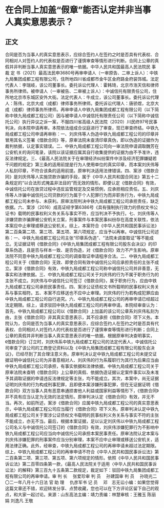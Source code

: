 # ​在合同上加盖“假章”能否认定并非当事人真实意思表示？
## 正文
合同是否为当事人的真实意思表示，应综合签约人在签约之时是否具有代表权、合同相对人对签约人的代表权是否进行了谨慎审查等情形进行判断。合同上公章的真假并非判断当事人真实意思表示的唯一依据。中华人民共和国最高人民法院民 事 裁 定 书（2021）最高法民申3680号再审申请人（一审原告、二审上诉人）：中铁九局集团成都工程有限公司，住所地四川省成都市金牛区金府路金府装饰城。法定代表人：李瑞岐，该公司董事长。委托诉讼代理人：霍韩琦，北京市浩天信和律师事务所律师。被申请人（一审被告、二审被上诉人）：中诚信托有限责任公司，住所地北京市东城区安外大街。法定代表人：牛成立，该公司董事长。委托诉讼代理人：陈伟，北京大成（成都）律师事务所律师。委托诉讼代理人：唐骄煜，北京大成（成都）律师事务所律师。再审申请人中铁九局集团成都工程有限公司（以下简称中铁九局成都工程公司）因与被申请人中诚信托有限责任公司（以下简称中诚信托公司）执行异议之诉一案，不服四川省高级人民法院（2020）川民终97号民事判决，向本院申请再审。本院依法组成合议庭进行了审查，现已审查终结。中铁九局成都工程公司申请再审称：一、刘庆伟等人伪造中铁九局成都工程公司的印章并冒用其名义签署《借款合同》等，原审法院未查清印章真伪，即以伪造的证据作为裁判依据，认定事实错误。二、中铁九局成都工程公司向一审法院申请调取魏芳在公安机关的询问笔录，该院以该证据应属其自行收集提供的证据为由不予准许，违反法律规定。三、《最高人民法院关于在审理经济纠纷案件中涉及经济犯罪嫌疑若干问题的规定》第三条的适用前提是行为人使用单位的真实印章，而本案刘庆伟等人私刻印章，不符合该条的适用前提。原审判决适用法律错误。四、案涉《借款合同》是刘庆伟等人实施贷款诈骗的手段，属于《中华人民共和国合同法》第五十二条规定的“以合法形式掩盖非法目的”而无效的情形。即便认定《借款合同》有效，中诚信托公司在放贷过程中违反监管规定及交易惯例，应承担相应责任。五、刘庆伟等人诈骗中诚信托公司贷款的行为属于个人犯罪行为而非职务行为，中铁九局成都工程公司未参与、未获利。原审法院判决中铁九局成都工程公司承担责任，缺乏依据。六、案涉（2016）成高证经字第6386号《具有强制执行效力的债权文书公证书》载明的民事权利义务关系与事实不符，应当判决不予执行。七、刘庆伟等人涉嫌贷款诈骗罪被公安机关立案，刑事案件与本案民事纠纷存在高度关联性，依法本案应中止审理或移送公安机关。综上，本案符合《中华人民共和国民事诉讼法》第二百条第二项、第三项、第五项、第六项规定，应当予以再审。中诚信托公司述称：一、中铁九局成都工程公司主张“印章系伪造”、“法院未调查取证”等不能成立。无证据证明《借款合同》《中铁九局集团成都工程有限公司股东会决议》的印章系伪造，且是否与样本一致、是否伪造，对《借款合同》效力不产生影响。原审法院不同意中铁九局成都工程公司的调查取证申请程序合法。二、中铁九局成都工程公司关于《借款合同》无效、即使合同有效中诚信托公司应承担责任的主张不成立。案涉《借款合同》有效，中铁九局成都工程公司称中诚信托公司并非善意，无事实和法律依据。三、中铁九局成都工程公司关于刘庆伟的行为不属于职务行为的主张不成立。刘庆伟与中诚信托公司签订《借款合同》，属于职务行为，应由中铁九局成都工程公司承担民事责任。四、案涉公证债权文书所载明的民事权利义务关系与事实相符。五、本案不应移送也不应中止审理。刘庆伟的行为若构成犯罪应由中铁九局成都工程公司自行追究。六、中铁九局成都工程公司的再审申请已经超过法定期限。综上，请求驳回中铁九局成都工程公司的再审申请。本院经审查认为：首先，中铁九局成都工程公司以《借款合同》上加盖的该公司公章系刘庆伟私刻为由，主张《借款合同》非其真实意思表示，其不应承担《借款合同》项下义务。本院认为，合同是否为当事人的真实意思表示，应综合签约人在签约之时是否具有代表权、合同相对人对签约人的代表权是否进行了谨慎审查等情形进行判断；合同上公章的真假并非判断当事人真实意思表示的唯一依据。根据原审判决查明事实，《借款合同》订立时，刘庆伟系中铁九局成都工程公司的法定代表人，中诚信托公司审查了该公司的工商登记资料以及《中铁九局集团成都工程有限公司股东会决议》，已经尽到了其合理注意义务。原审判决认定中铁九局成都工程公司未提交证据证明中诚信托公司为非善意相对人、刘庆伟的行为系履职行为其行为后果应当由中铁九局成都工程公司承担，有事实依据和法律依据。中铁九局成都工程公司关于原审法院未查明《借款合同》上公章的真假、依据伪造证据认定案件事实以及未准予其调取证据的申请违反法律规定等主张，均不能成立。其次，本案中，尚无证据证明刘庆伟的行为构成刑事犯罪，且即便本案涉嫌刑事犯罪，但在无证据证明《借款合同》双方当事人具有恶意串通损害他人利益或国家利益等情形下，《借款合同》并不具有应当认定为无效的法定情形。原审判决认定《借款合同》有效，并无不当。再次，如前所述，案涉《借款合同》应属中铁九局成都工程公司的真实意思表示，中铁九局成都工程公司应当履行《借款合同》项下义务。原审判决认定中铁九局成都工程公司关于案涉公证债权文书载明的民事权利义务关系与事实不符的主张不能成立，亦无不当。最后，根据本案证据，足以认定刘庆伟以中铁九局成都工程公司名义与中诚信托公司签订的《借款合同》有效，刘庆伟涉嫌犯罪行为不影响中铁九局成都工程公司应当向中诚信托公司承担本案民事责任。原审法院认定本案与刘庆伟涉嫌犯罪的刑事案件应当分别审理，本案不应中止审理或移送公安机关，适用法律正确。此外，经审查，中铁九局成都工程公司的再审申请未超过法定期限。综上，中铁九局成都工程公司的再审申请不符合《中华人民共和国民事诉讼法》第二百条第二项、第三项、第五项、第六项规定的情形。依照《中华人民共和国民事诉讼法》第二百零四条第一款，《最高人民法院关于适用〈中华人民共和国民事诉讼法〉的解释》第三百九十五条第二款规定，裁定如下：驳回中铁九局集团成都工程有限公司的再审申请。审   判   长　 张爱珍审   判   员　 孙建国审   判   员　 孙晓光二〇二一年八月十六日法 官 助 理　 仇彦军书   记   员　 邓　志无讼小编：如果您觉得这篇文章还不错，欢迎转发分享、点赞收藏，您也可以在下方评论区留下自己的观点，和大家一起讨论。来源：山东高法主编：靖力责编：林慧审核：王雅玉 陈丽娟 刘逸凡 王敬